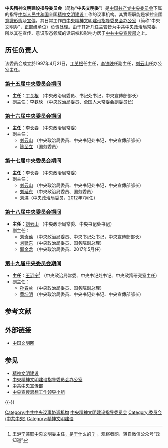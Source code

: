 {{Refimprove|time=2019-10-20T10:47:13+00:00}}
{{update|time=2017-05-28T07:59:07+00:00}}
{{Infobox PRCG
|中共机构名称 = 中央精神文明建设指导委员会
|标志1=Danghui_R.svg
|职位1=主任
|人员1=[[王沪宁|王沪宁]]
|职位2=副主任
|人员2=[[孙春兰|孙春兰]]、[[黄坤明|黄坤明]]
|上级机构=[[中国共产党中央委员会|中国共产党中央委员会]]
|机构类型=[[中共中央|中共中央]]指导全国[[精神文明建设|精神文明建设]]工作的议事机构
|办事机构=[[中央精神文明建设指导委员会办公室|中央文明办]]
|成立时间=1997年4月21日
|链接=[http://www.wenming.cn 中国文明网]
}}

'''中央精神文明建设指导委员会'''（简称“'''中央文明委'''”）是[[中国共产党中央委员会|中国共产党中央委员会]]下属的指导[[中华人民共和国|中华人民共和国]]全国[[精神文明建设|精神文明建设]]工作的议事机构。其實際职能是掌控全國[[意識形態|意識形態]]及[[宣傳|宣傳]]。其日常工作由[[中央精神文明建设指导委员会办公室|中央精神文明建设指导委员会办公室]]（简称“中央文明办”，[[:分类:正部级单位|正部级单位]]）负责处理。由于其近几任主管皆为[[中国共产党中央政治局常务委员会|中共中央政治局常委]]，所以其在宣传、意识形态领域的话语权和影响力居于[[中共中央宣传部|中共中央宣传部]]之上。

==历任负责人==
该委员会成立於1997年4月21日{{R|guancha171119}}，[[丁关根|丁关根]]任主任，[[李铁映|李铁映]]任副主任，[[刘云山|刘云山]]任办公室主任。 

===[[中国共产党第十五届中央委员会|第十五届中央委员会期间]]===
*'''主任'''：[[丁关根|丁关根]]{{R|guancha171119}} （中央政治局委员、书记处书记，中央宣傳部部长）
*副主任：[[李铁映|李铁映]] （中央政治局委员、全国人大常委会副委员长）

===[[中国共产党第十六届中央委员会|第十六届中央委员会期间]]===
*'''主任'''：[[李长春|李长春]]{{R|guancha171119}} （中央政治局常委）
*副主任：
**[[刘云山|刘云山]] （中央政治局委员、中央书记处书记，中央宣傳部部长）
**[[陈至立|陈至立]] （国务委员）

===[[中国共产党第十七届中央委员会|第十七届中央委员会期间]]===
*'''主任'''：李长春 （中央政治局常委）
*副主任：
** [[刘云山|刘云山]] （中央政治局委员、中央书记处书记，中央宣傳部部长）
** [[刘延东|刘延东]] （中央政治局委员、国务委员）
** [[刘淇|刘淇]]（中央政治局委员，2012年7月任）

===[[中国共产党第十八届中央委员会|第十八届中央委员会期间]]===
*'''主任'''：[[刘云山|刘云山]]{{R|guancha171119}} （中央政治局常委、中央书记处书记）
* 副主任：
** [[刘奇葆|刘奇葆]] （中央政治局委员、中央书记处书记，中央宣傳部部长）
** [[刘延东|刘延东]] （中央政治局委员、国务院副总理）
** [[郭金龙|郭金龙]] （中央政治局委员、2017年5月任）

===[[中国共产党第十九届中央委员会|第十九届中央委员会期间]]===
*'''主任'''：[[王沪宁|王沪宁]]<ref name=guancha171119>[https://www.guancha.cn/politics/2017_11_19_435457.shtml 王沪宁兼职中央文明委主任，是干什么的？] {{Wayback|url=https://www.guancha.cn/politics/2017_11_19_435457.shtml |date=20201109140244 }}，观察者网，转自微信公众号“政知道”</ref> （中央政治局常委、中央书记处书记、中央政策研究室主任）
* 副主任：
** [[孙春兰|孙春兰]] （中央政治局委员、国务院副总理）
** [[黄坤明|黄坤明]] （中央政治局委员、中央书记处书记、中央宣傳部部长）

==参考文献==
{{Reflist}}

== 外部链接 ==
* [http://www.wenming.cn/ 中国文明网] {{Wayback|url=http://www.wenming.cn/ |date=20210213114448 }}

== 参见 ==
{{Portal|中国共产党|中华人民共和国|政治|汉字文化圈}}
* [[精神文明建设|精神文明建设]]
* [[中央精神文明建设指导委员会办公室|中央精神文明建设指导委员会办公室]]
* [[中共中央宣传部|中共中央宣传部]]
* [[中央宣传思想工作领导小组|中央宣传思想工作领导小组]]

{{-}}
{{中国共产党的有关信息|中央}}
{{中共中央直属机构|现}}

[[Category:中共中央议事协调机构|Category:中共中央议事协调机构]]
[[Category:中央精神文明建设指导委员会|]]
[[Category:委员会_(中共中央)|Category:委员会 (中共中央)]]
[[Category:精神文明建设|Category:精神文明建设]]